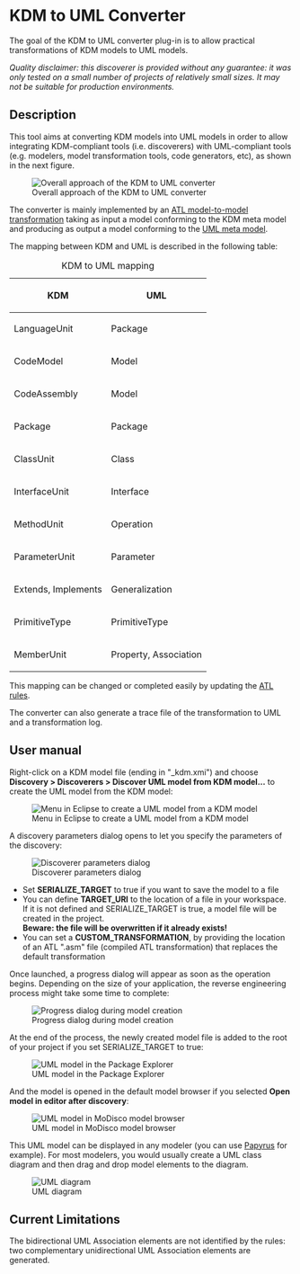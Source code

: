 = KDM to UML Converter =

The goal of the KDM to UML converter plug-in is to allow practical transformations of KDM models to UML models.

''Quality disclaimer: this discoverer is provided without any guarantee: it was only tested on a small number of projects of relatively small sizes. It may not be suitable for production environments.''

== Description ==

This tool aims at converting KDM models into UML models in order to allow integrating KDM-compliant tools (i.e. discoverers) with UML-compliant tools (e.g. modelers, model transformation tools, code generators, etc), as shown in the next figure.

[[Image:../../img/kdm/MoDisco-KDM_Kdm_to_Uml_converter_overview.jpg|frame|center|Overall approach of the KDM to UML converter]]

The converter is mainly implemented by an [[ATL|ATL model-to-model transformation]] taking as input a model conforming to the KDM meta model and producing as output a model conforming to the [http://www.uml.org/ UML meta model].

The mapping between KDM and UML is described in the following table:

{| border="1" cellpadding="5" cellspacing="0" align="center" style="text-align:center"
|+KDM to UML mapping
|-
! KDM !! UML
|-
| LanguageUnit || Package
|-
| CodeModel || Model
|-
| CodeAssembly || Model
|-
| Package || Package
|-
| ClassUnit || Class
|-
| InterfaceUnit || Interface
|-
| MethodUnit || Operation
|-
| ParameterUnit || Parameter
|-
| Extends, Implements || Generalization
|-
| PrimitiveType || PrimitiveType
|-
| MemberUnit || Property, Association
|}

<!--[[Image:../../img/kdm/MoDisco-KDM_kdm_uml_mapping_table.jpg|frame|center|KDM to UML mapping]]-->

This mapping can be changed or completed easily by updating the [[ATL|ATL rules]].

The converter can also generate a trace file of the transformation to UML and a transformation log.

== User manual ==

Right-click on a KDM model file (ending in "_kdm.xmi") and choose '''Discovery > Discoverers > Discover UML model from KDM model...''' to create the UML model from the KDM model:

[[Image:../../img/kdm/MoDisco_KDMToUML_menu.png|frame|center|Menu in Eclipse to create a UML model from a KDM model]]

A discovery parameters dialog opens to let you specify the parameters of the discovery:

[[Image:../../img/kdm/MoDisco_Launching_discovery_org.eclipse.modisco.kdm.uml2converter.discoverUmlModelFromKdmModel.png|frame|center|Discoverer parameters dialog]]

* Set '''SERIALIZE_TARGET''' to true if you want to save the model to a file
* You can define '''TARGET_URI''' to the location of a file in your workspace. If it is not defined and SERIALIZE_TARGET is true, a model file will be created in the project.<br> '''Beware: the file will be overwritten if it already exists!'''
* You can set a '''CUSTOM_TRANSFORMATION''', by providing the location of an ATL ".asm" file (compiled ATL transformation) that replaces the default transformation

Once launched, a progress dialog will appear as soon as the operation begins. Depending on the size of your application, the reverse engineering process might take some time to complete:

[[Image:../../img/kdm/MoDisco_discoverer_org.eclipse.modisco.kdm.uml2converter.discoverUmlModelFromKdmModel_in_progress.png|frame|center|Progress dialog during model creation]]

At the end of the process, the newly created model file is added to the root of your project if you set SERIALIZE_TARGET to true:

[[Image:../../img/kdm/MoDisco_KDMtoUML_File_inPackageExplorer.png|frame|center|UML model in the Package Explorer]]

And the model is opened in the default model browser if you selected '''Open model in editor after discovery''':

[[Image:../../img/kdm/MoDisco_KDMtoUML_model_inModelBrowser.png|frame|center|UML model in MoDisco model browser]]

This UML model can be displayed in any modeler (you can use [[MDT/Papyrus|Papyrus]] for example). For most modelers, you would usually create a UML class diagram and then drag and drop model elements to the diagram.

[[Image:../../img/kdm/MoDisco-KDM_Uml_target_diagram.jpg|frame|center|UML diagram]]

== Current Limitations ==

The bidirectional UML Association elements are not identified by the rules: two complementary unidirectional UML Association elements are generated.

